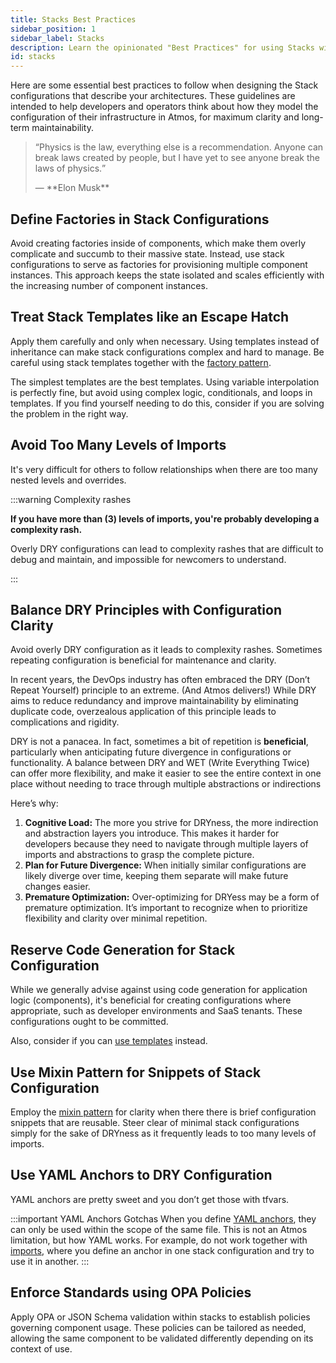 ```yaml
---
title: Stacks Best Practices
sidebar_position: 1
sidebar_label: Stacks
description: Learn the opinionated "Best Practices" for using Stacks with Atmos
id: stacks
---
```


<Intro>
Here are some essential best practices to follow when designing the Stack configurations that describe your architectures. These guidelines are intended to help developers and operators think about how they model the configuration of their infrastructure in Atmos, for maximum clarity and long-term maintainability.
</Intro>

> <q>Physics is the law, everything else is a recommendation.
> Anyone can break laws created by people, but I have yet to see anyone break the laws of physics.
> <p className="author">— **Elon Musk**</p></q>

## Define Factories in Stack Configurations

Avoid creating factories inside of components, which make them overly complicate and succumb to their massive state.
Instead, use stack configurations to serve as factories for provisioning multiple component instances.
This approach keeps the state isolated and scales efficiently with the increasing number of component instances.

## Treat Stack Templates like an Escape Hatch

Apply them carefully and only when necessary. Using templates instead of inheritance can make stack configurations complex
and hard to manage. Be careful using stack templates together with the [factory pattern](#define-factories-in-stack-configurations).

The simplest templates are the best templates. Using variable interpolation is perfectly fine, but avoid using complex logic,
conditionals, and loops in templates. If you find yourself needing to do this, consider if you are solving the problem in the right way.

## Avoid Too Many Levels of Imports

It's very difficult for others to follow relationships when there are too many nested levels and overrides.

:::warning Complexity rashes

**If you have more than (3) levels of imports, you're probably developing a complexity rash.**

Overly DRY configurations can lead to complexity rashes that are difficult to debug and maintain,
and impossible for newcomers to understand.

:::

## Balance DRY Principles with Configuration Clarity

Avoid overly DRY configuration as it leads to complexity rashes. Sometimes repeating configuration is beneficial
for maintenance and clarity.

In recent years, the DevOps industry has often embraced the DRY (Don’t Repeat Yourself) principle to an extreme.
(And Atmos delivers!) While DRY aims to reduce redundancy and improve maintainability by eliminating duplicate code,
overzealous application of this principle leads to complications and rigidity.

DRY is not a panacea. In fact, sometimes a bit of repetition is **beneficial**, particularly when anticipating future
divergence in configurations or functionality. A balance between DRY and WET (Write Everything Twice) can offer more
flexibility, and make it easier to see the entire context in one place without needing to trace through multiple abstractions
or indirections

Here’s why:

1. **Cognitive Load:** The more you strive for DRYness, the more indirection and abstraction layers you introduce.
    This makes it harder for developers because they need to navigate through multiple layers of imports and abstractions
    to grasp the complete picture.
2. **Plan for Future Divergence:** When initially similar configurations are likely diverge over time,
    keeping them separate will make future changes easier.
3.	**Premature Optimization:** Over-optimizing for DRYess may be a form of premature optimization. It’s important to recognize
    when to prioritize flexibility and clarity over minimal repetition.

## Reserve Code Generation for Stack Configuration

While we generally advise against using code generation for application logic (components), it's beneficial for
creating configurations where appropriate, such as developer environments and SaaS tenants.
These configurations ought to be committed.

Also, consider if you can [use templates](/core-concepts/stacks/templates) instead.

## Use Mixin Pattern for Snippets of Stack Configuration

Employ the [mixin pattern](/core-concepts/stacks/inheritance/mixins) for clarity when there there is brief configuration snippets that are reusable. Steer clear
of minimal stack configurations simply for the sake of DRYness as it frequently leads to too many levels of imports.

## Use YAML Anchors to DRY Configuration

YAML anchors are pretty sweet and you don’t get those with tfvars.

:::important YAML Anchors Gotchas
When you define [YAML anchors](https://yaml.org/spec/1.2.2/#3222-anchors-and-aliases), they can only be used within the scope of the
same file. This is not an Atmos limitation, but how YAML works. For example, do not work together with [imports](/core-concepts/stacks/imports),
where you define an anchor in one stack configuration and try to use it in another.
:::


## Enforce Standards using OPA Policies

Apply OPA or JSON Schema validation within stacks to establish policies governing component usage. These policies can be tailored
as needed, allowing the same component to be validated differently depending on its context of use.
